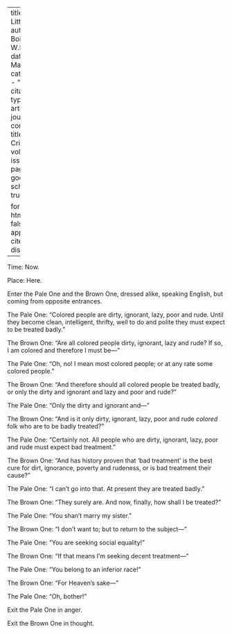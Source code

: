 
---
title: 'A Little Play'
author: Du Bois, W.E.B.
date: Mar. 1914
categories: 
  - ""
citation: 
  type: article-journal
  container-title: The Crisis
  volume: 7
  issue: 5
  page: 241
google-scholar: true

format:
  html:
    toc: false
    appendix-cite-as: display
---



Time: Now.

Place: Here.

Enter the Pale One and the Brown One, dressed alike, speaking English, but coming from opposite entrances.

The Pale One: "Colored people are dirty, ignorant, lazy, poor and rude. Until they become clean, intelligent, thrifty, well to do and polite they must expect to be treated badly."

The Brown One: "Are all colored people dirty, ignorant, lazy and rude? If so, I am colored and therefore I must be---"

The Pale One: "Oh, no! I mean most colored people; or at any rate some colored people."

The Brown One: "And therefore should all colored people be treated badly, or only the dirty and ignorant and lazy and poor and rude?"

The Pale One: "Only the dirty and ignorant and---"

The Brown One: "And is it only dirty, ignorant, lazy, poor and rude *colored* folk who are to be badly treated?"

The Pale One: "Certainly not. All people who are dirty, ignorant, lazy, poor and rude must expect bad treatment."

The Brown One: "And has history proven that 'bad treatment' is the best cure for dirt, ignorance, poverty and rudeness, or is bad treatment their cause?"

The Pale One: "I can't go into that. At present they are treated badly."

The Brown One: "They surely are. And now, finally, how shall I be treated?"

The Pale One: "You shan't marry my sister."

The Brown One: "I don't want to; but to return to the subject---"

The Pale One: "You are seeking social equality!"

The Brown One: "If that means I'm seeking decent treatment---"

The Pale One: "You belong to an inferior race!"

The Brown One: "For Heaven's sake---"

The Pale One: "Oh, bother!"

Exit the Pale One in anger.

Exit the Brown One in thought.

